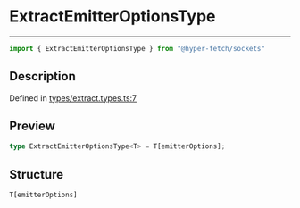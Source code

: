 

# ExtractEmitterOptionsType

<div class="api-docs__separator" data-reactroot="">

---

</div><div class="api-docs__import" data-reactroot="">

```ts
import { ExtractEmitterOptionsType } from "@hyper-fetch/sockets"
```

</div><div class="api-docs__section">

## Description

</div><div class="api-docs__description"><span class="api-docs__do-not-parse">



</span></div><p class="api-docs__definition">

Defined in [types/extract.types.ts:7](https://github.com/BetterTyped/hyper-fetch/blob/aff5c35a/packages/sockets/src/types/extract.types.ts#L7)

</p><div class="api-docs__section">

## Preview

</div><div class="api-docs__preview type single">

```ts
type ExtractEmitterOptionsType<T> = T[emitterOptions];
```

</div><div class="api-docs__section">

## Structure

</div><div class="api-docs__returns">

```ts
T[emitterOptions]
```

</div>